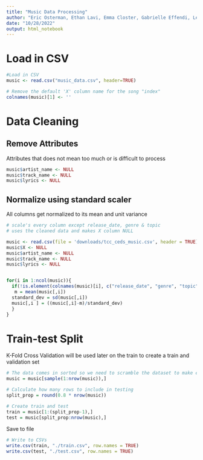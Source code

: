 ```yaml
---
title: "Music Data Processing"
author: "Eric Osterman, Ethan Lavi, Emma Closter, Gabrielle Effendi, Lester Huang"
date: "10/28/2022"
output: html_notebook
---
```


# Load in CSV
```r
#Load in CSV
music <- read.csv("music_data.csv", header=TRUE)

# Remove the default 'X' column name for the song "index"
colnames(music)[1] <- ''
```

# Data Cleaning

## Remove Attributes
Attributes that does not mean too much or is difficult to process
```r
music$artist_name <- NULL
music$track_name <- NULL
music$lyrics <- NULL
```

## Normalize using standard scaler
All columns get normalized to its mean and unit variance
```r
# scale's every column except release_date, genre & topic
# uses the cleaned data and makes X column NULL

music <- read.csv(file = 'downloads/tcc_ceds_music.csv', header = TRUE)
music$X <- NULL
music$artist_name <- NULL
music$track_name <- NULL
music$lyrics <- NULL


for(i in 1:ncol(music)){
  if(!is.element(colnames(music)[i], c("release_date", "genre", "topic"))){
   m = mean(music[,i])
  standard_dev = sd(music[,i])
  music[,i ] = ((music[,i]-m)/standard_dev) 
  }
}
```

# Train-test Split
K-Fold Cross Validation will be used later on the train to create a train and validation set
```r
# The data comes in sorted so we need to scramble the dataset to make effective and balanced splits
music = music[sample(1:nrow(music)),]

# Calculate how many rows to include in testing
split_prop = round(0.8 * nrow(music))

# Create train and test
train = music[1:(split_prop-1),]
test = music[split_prop:nrow(music),]
```

Save to file
```r
# Write to CSVs
write.csv(train, "./train.csv", row.names = TRUE)
write.csv(test, "./test.csv", row.names = TRUE)
```
